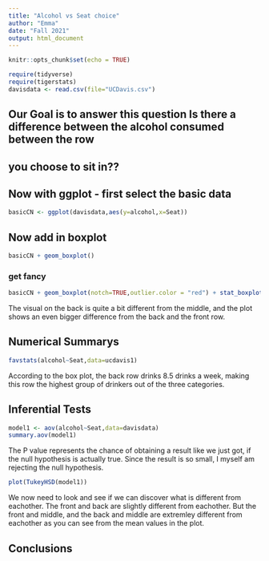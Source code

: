 ```yaml
---
title: "Alcohol vs Seat choice"
author: "Emma"
date: "Fall 2021"
output: html_document
---
```


```r
knitr::opts_chunk$set(echo = TRUE)
```

```r
require(tidyverse)
require(tigerstats)
davisdata <- read.csv(file="UCDavis.csv")
```
## Our Goal is to answer this question Is there a difference between the alcohol consumed between the row
## you choose to sit in??

## Now with ggplot - first select the basic data

```r
basicCN <- ggplot(davisdata,aes(y=alcohol,x=Seat))
```
## Now add in boxplot

```r
basicCN + geom_boxplot()
```
  
  
### get fancy  

```r
basicCN + geom_boxplot(notch=TRUE,outlier.color = "red") + stat_boxplot(geom ='errorbar') + labs(title="Fancy notch boxplot \n with 2 lines")
```
 
  The visual on the back is quite a bit different from the middle, and the plot shows an even bigger difference from the back and the front row. 
  
## Numerical Summarys 
```r
favstats(alcohol~Seat,data=ucdavis1)
```
According to the box plot, the back row drinks 8.5 drinks a week, making this row the highest group of drinkers out of the three categories. 

## Inferential Tests
```r
model1 <- aov(alcohol~Seat,data=davisdata)
summary.aov(model1)
```
The P value represents the chance of obtaining a result like we just got, if the null hypothesis is actually true. Since the result is so small, I myself am rejecting the null hypothesis.
```r
plot(TukeyHSD(model1))
```

We now need to look and see if we can discover what is different from eachother. The front and back are slightly different from eachother. But the front and middle, and the back and middle are extremley different from eachother as you can see from the mean values in the plot.

## Conclusions


